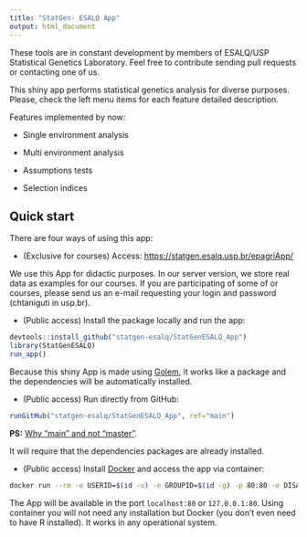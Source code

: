 ---
title: "StatGen- ESALQ App"
output: html_document
---

These tools are in constant development by members of ESALQ/USP Statistical Genetics Laboratory. Feel free to contribute sending pull requests or contacting one of us.

This shiny app performs statistical genetics analysis for diverse purposes. Please, check the left menu items for each feature detailed description.

Features implemented by now:

* Single environment analysis

* Multi environment analysis

* Assumptions tests

* Selection indices

## Quick start

There are four ways of using this app:

* (Exclusive for courses) Access: [https://statgen.esalq.usp.br/epagriApp/](https://statgen.esalq.usp.br/epagriApp/)

We use this App for didactic purposes. In our server version, we store real data as examples for our courses. If you are participating of some of or courses, please send us an e-mail requesting your login and password (chtaniguti in usp.br).

* (Public access) Install the package locally and run the app:

```{r, eval=FALSE}
devtools::install_github("statgen-esalq/StatGenESALQ_App")
library(StatGenESALQ)
run_app()
```

Because this shiny App is made using [Golem](https://golemverse.org/), it works like a package and the dependencies will be automatically installed. 

* (Public access) Run directly from GitHub:

```{r, eval=FALSE}
runGitHub("statgen-esalq/StatGenESALQ_App", ref="main")
```

**PS:** [Why "main" and not "master"](https://www.zdnet.com/article/github-to-replace-master-with-main-starting-next-month/#:~:text=GitHub%20repositories%20are%20where%20users,of%20a%20source%20code%20repository.&text=1%2C%202020%2C%20any%20new%20repositories,master%2C%22%20the%20company%20said.).

It will require that the dependencies packages are already installed.

* (Public access) Install [Docker](https://www.docker.com/get-started) and access the app via container:

```{bash, eval=FALSE}
docker run --rm -e USERID=$(id -u) -e GROUPID=$(id -g) -p 80:80 -e DISABLE_AUTH=true cristaniguti/statgenapp
```

The App will be available in the port `localhost:80` or `127.0.0.1:80`. Using container you will not need any installation but Docker (you don't even need to have R installed). It works in any operational system.



